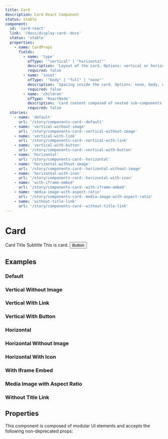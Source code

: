 ```yaml
---
title: Card
description: Card React Component
status: stable
component:
  id: 'card-react'
  link: '/docs/display-card--docs'
  status: 'stable'
  properties:
    - name: CardProps
      fields:
        - name: 'type'
          ofType: '"vertical" | "horizontal"'
          description: 'Layout of the card. Options: vertical or horizontal.'
          required: false
        - name: 'inset'
          ofType: '"body" | "full" | "none"'
          description: 'Spacing inside the card. Options: none, body, or full.'
          required: false
        - name: 'children'
          ofType: 'ReactNode'
          description: 'Card content composed of nested sub-components like <CardMedia>, <CardHeader>, <CardDescription>, <CardTag> and <CardAction>'
          required: false
  stories:
    - name: 'default'
      url: '/story/components-card--default'
    - name: 'vertical-without-image'
      url: '/story/components-card--vertical-without-image'
    - name: 'vertical-with-link'
      url: '/story/components-card--vertical-with-link'
    - name: 'vertical-with-button'
      url: '/story/components-card--vertical-with-button'
    - name: 'horizontal'
      url: '/story/components-card--horizontal'
    - name: 'horizontal-without-image'
      url: '/story/components-card--horizontal-without-image'
    - name: 'horizontal-with-icon'
      url: '/story/components-card--horizontal-with-icon'
    - name: 'with-iframe-embed'
      url: '/story/components-card--with-iframe-embed'
    - name: 'media-image-with-aspect-ratio'
      url: '/story/components-card--media-image-with-aspect-ratio'
    - name: 'without-title-link'
      url: '/story/components-card--without-title-link'
---
```


# Card

<Section current="react">

<ComponentPreview>
  <Card type="vertical">
    <CardMedia
      media={{
        type: 'image',
        config: {
          src: 'https://placeholderjs.com/400x300',
        },
      }}
    />
    <CardContainer>
      <CardHeader>
        <CardTitle>
          <Link href="#">Card Title</Link>
        </CardTitle>
        <CardSubtitle>Subtitle</CardSubtitle>
        <CardTag text="New" type="info" />
      </CardHeader>
      <CardDescription>This is card.</CardDescription>
      <CardAction>
        <Button variant="secondary">Button</Button>
      </CardAction>
    </CardContainer>
  </Card>
</ComponentPreview>

## Examples

### Default

<StorybookFrame
  className="h-[356px]"
  componentId="card-react"
  story="default"
/>

### Vertical Without Image

<StorybookFrame
  className="h-[356px]"
  componentId="card-react"
  story="vertical-without-image"
/>

### Vertical With Link

<StorybookFrame
  className="h-[630px]"
  componentId="card-react"
  story="vertical-with-link"
/>

### Vertical With Button

<StorybookFrame
  className="h-[640px]"
  componentId="card-react"
  story="vertical-with-button"
/>

### Horizontal

<StorybookFrame
  className="h-[356px]"
  componentId="card-react"
  story="horizontal"
/>

### Horizontal Without Image

<StorybookFrame
  className="h-[356px]"
  componentId="card-react"
  story="horizontal-without-image"
/>

### Horizontal With Icon

<StorybookFrame
  className="h-[356px]"
  componentId="card-react"
  story="horizontal-with-icon"
/>

### With Iframe Embed

<StorybookFrame
  className="h-[400px]"
  componentId="card-react"
  story="with-iframe-embed"
/>

### Media Image with Aspect Ratio

<StorybookFrame
  className="h-[356px]"
  componentId="card-react"
  story="media-image-with-aspect-ratio"
/>

### Without Title Link

<StorybookFrame
  className="h-[356px]"
  componentId="card-react"
  story="without-title-link"
/>

## Properties

This component is composed of modular UI elements and accepts the following non-deprecated props:

<ComponentPropertiesTable componentId="card-react" />

</Section>
